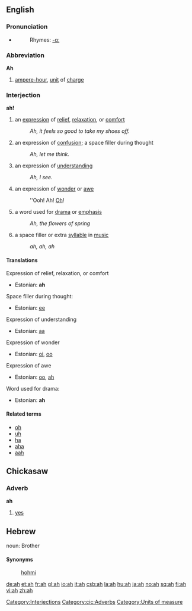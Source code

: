 {{see|åh}}

==English==

===Pronunciation===
*{{audio|en-us-ah.ogg|Audio (US)}}
*:Rhymes: [[Rhymes:English:-ɑː|-ɑː]]

===Abbreviation===
'''Ah'''
# [[ampere-hour]], [[unit]] of [[charge]]

===Interjection===
'''ah!'''

# an [[expression]] of [[relief]], [[relax]]ation, or [[comfort]]
#: ''Ah, it feels so good to take my shoes off.''
# an expression of [[confusion]]; a space filler during thought
#: ''Ah, let me think.''
# an expression of [[understanding]]
#: ''Ah, I see.''
# an expression of [[wonder]] or [[awe]]
#: ''Ooh! Ah! [[Oh]]!
# a word used for [[drama]] or [[emphasis]]
#: ''Ah, the flowers of spring''
# a space filler or extra [[syllable]] in [[music]]
#: ''ah, ah, ah''

====Translations====
Expression of relief, relaxation, or comfort
*Estonian: '''ah'''

Space filler during thought:
*Estonian: [[ee]]

Expression of understanding
*Estonian: [[aa]]

Expression of wonder
*Estonian: [[oi]], [[oo]]

Expression of awe
*Estonian: [[oo]], [[ah]]

Word used for drama:
*Estonian: '''ah'''

====Related terms====
*[[oh]]
*[[uh]]
*[[ha]]
*[[aha]]
*[[aah]]

==Chickasaw==
===Adverb===
'''ah'''
#[[yes]]

==Hebrew==
noun: Brother

====Synonyms====
:[[hohmi]]

[[Category:Interjections]]
[[Category:cic:Adverbs]]
[[Category:Units of measure]]

[[de:ah]]
[[et:ah]]
[[fr:ah]]
[[gl:ah]]
[[io:ah]]
[[it:ah]]
[[csb:ah]]
[[la:ah]]
[[hu:ah]]
[[ja:ah]]
[[no:ah]]
[[sq:ah]]
[[fi:ah]]
[[vi:ah]]
[[zh:ah]]